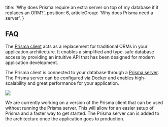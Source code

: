   title: 'Why does Prisma require an extra server on top of my database if it replaces an ORM?',
  position: 6,
  articleGroup: 'Why does Prisma need a server',
}

## FAQ

The [Prisma client](/prisma-client) acts as a replacement for traditional ORMs in your application architecture. It enables a simplified and type-safe database access by providing an intuitive API that has been designed for modern application development.

The Prisma client is connected to your database through a [Prisma server](/prisma-server). The Prisma server can be configured via Docker and enables high-scalability and great performance for your application.

![](https://imgur.com/OyIQQxF.png)

We are currently working on a version of the Prisma client that can be used without running the Prisma server. This will allow for an easier setup of Prisma and a faster way to get started. The Prisma server can is added to the architecture once the application goes to production.